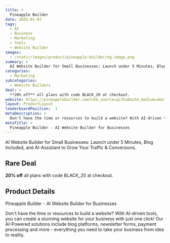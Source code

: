 ```yaml
---
title: >
  Pineapple Builder
date: 2025-01-07
tags:
  - AI
  - Business
  - Marketing
  - Tools
  - Website Builder
images:
  - /static/images/product/pineapple-builder/og-image.png
summary: >
  AI Website Builder for Small Businesses: Launch under 5 Minutes, Blog Included, and AI-Assistant to Grow Your Traffic & Conversions.
categories:
  - Marketing
subcategories:
  - Website Builders
deal: >
  **20% off** all plans with code BLACK_20 at checkout.
website: https://pineapplebuilder.com?utm_source=github&utm_medium=dealdirectory&utm_campaign=bf2024
layout: ProductLayout
leaderboardPosition: -1
metaDescription: >
  Don't have the time or resources to build a website? With AI-driven tools, you can create a stunning website for your business with just one click! Our AI-Powered solutions include blog platforms, newsletter forms, payment processing and more - everything you need to take your business from idea to reality.
metaTitle: >
  Pineapple Builder - AI Website Builder for Businesses
---
```

AI Website Builder for Small Businesses: Launch under 5 Minutes, Blog Included, and AI-Assistant to Grow Your Traffic & Conversions.

## Rare Deal

**20% off** all plans with code BLACK_20 at checkout.

## Product Details

Pineapple Builder - AI Website Builder for Businesses

Don't have the time or resources to build a website? With AI-driven tools, you can create a stunning website for your business with just one click! Our AI-Powered solutions include blog platforms, newsletter forms, payment processing and more - everything you need to take your business from idea to reality.
